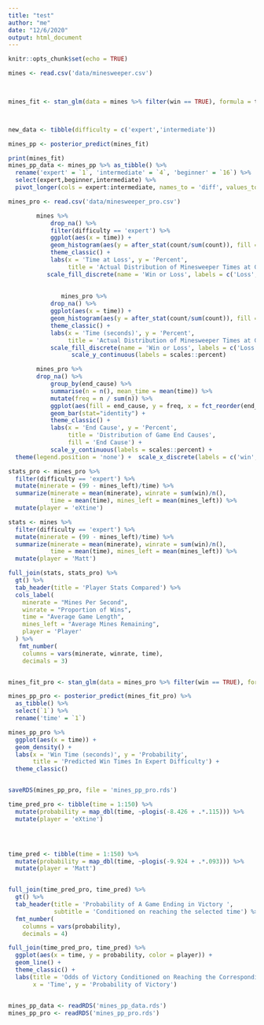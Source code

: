 ```yaml
---
title: "test"
author: "me"
date: "12/6/2020"
output: html_document
---
```


```r
knitr::opts_chunk$set(echo = TRUE)
```


```r
mines <- read.csv('data/minesweeper.csv')  
  


mines_fit <- stan_glm(data = mines %>% filter(win == TRUE), formula = time ~ difficulty, refresh = 0, family = gaussian())



new_data <- tibble(difficulty = c('expert','intermediate'))

mines_pp <- posterior_predict(mines_fit)

print(mines_fit)
mines_pp_data <- mines_pp %>% as_tibble() %>% 
  rename('expert' = `1`, 'intermediate' = `4`, 'beginner' = `16`) %>% 
  select(expert,beginner,intermediate) %>% 
  pivot_longer(cols = expert:intermediate, names_to = 'diff', values_to = 'time')
```

```r

mines_pro <- read.csv('data/minesweeper_pro.csv')  

        mines %>%
            drop_na() %>% 
            filter(difficulty == 'expert') %>% 
            ggplot(aes(x = time)) +
            geom_histogram(aes(y = after_stat(count/sum(count)), fill = win), bins = 15) + 
            theme_classic() +
            labs(x = 'Time at Loss', y = 'Percent', 
                 title = 'Actual Distribution of Minesweeper Times at Game Over') +
           scale_fill_discrete(name = 'Win or Loss', labels = c('Loss', 'Win'))
        
        
               mines_pro %>%
            drop_na() %>% 
            ggplot(aes(x = time)) +
            geom_histogram(aes(y = after_stat(count/sum(count)), fill = win), bins = 15) + 
            theme_classic() +
            labs(x = 'Time (seconds)', y = 'Percent', 
                 title = 'Actual Distribution of Minesweeper Times at Game Over') +
            scale_fill_discrete(name = 'Win or Loss', labels = c('Loss', 'Win')) +
                  scale_y_continuous(labels = scales::percent)
```
```r
        mines_pro %>% 
        drop_na() %>% 
            group_by(end_cause) %>% 
            summarise(n = n(), mean_time = mean(time)) %>%
            mutate(freq = n / sum(n)) %>% 
            ggplot(aes(fill = end_cause, y = freq, x = fct_reorder(end_cause, freq))) + 
            geom_bar(stat="identity") + 
            theme_classic() +
            labs(x = 'End Cause', y = 'Percent',
                 title = 'Distribution of Game End Causes',
                 fill = 'End Cause') +
            scale_y_continuous(labels = scales::percent) +
  theme(legend.position = 'none') +  scale_x_discrete(labels = c('win','misclick','misflag','guess'))


```

```r
stats_pro <- mines_pro %>% 
  filter(difficulty == 'expert') %>% 
  mutate(minerate = (99 - mines_left)/time) %>% 
  summarize(minerate = mean(minerate), winrate = sum(win)/n(), 
            time = mean(time), mines_left = mean(mines_left)) %>% 
  mutate(player = 'eXtine')

stats <- mines %>% 
  filter(difficulty == 'expert') %>% 
  mutate(minerate = (99 - mines_left)/time) %>% 
  summarize(minerate = mean(minerate), winrate = sum(win)/n(), 
            time = mean(time), mines_left = mean(mines_left)) %>% 
  mutate(player = 'Matt')

full_join(stats, stats_pro) %>% 
  gt() %>% 
  tab_header(title = 'Player Stats Compared') %>% 
  cols_label(
    minerate = "Mines Per Second",
    winrate = "Proportion of Wins",
    time = "Average Game Length",
    mines_left = "Average Mines Remaining",
    player = 'Player'
  ) %>% 
   fmt_number(
    columns = vars(minerate, winrate, time),
    decimals = 3)



```


```r
mines_fit_pro <- stan_glm(data = mines_pro %>% filter(win == TRUE), formula = time ~ 1, refresh = 0, family = gaussian())

mines_pp_pro <- posterior_predict(mines_fit_pro) %>% 
  as_tibble() %>% 
  select(`1`) %>% 
  rename('time' = `1`) 

mines_pp_pro %>% 
  ggplot(aes(x = time)) +
  geom_density() +
  labs(x = 'Win Time (seconds)', y = 'Probability',
       title = 'Predicted Win Times In Expert Difficulty') + 
  theme_classic() 


saveRDS(mines_pp_pro, file = 'mines_pp_pro.rds')

```

```r

time_pred_pro <- tibble(time = 1:150) %>% 
  mutate(probability = map_dbl(time, ~plogis(-8.426 + .*.115))) %>% 
  mutate(player = 'eXtine')




time_pred <- tibble(time = 1:150) %>% 
  mutate(probability = map_dbl(time, ~plogis(-9.924 + .*.093))) %>% 
  mutate(player = 'Matt')


full_join(time_pred_pro, time_pred) %>%
  gt() %>% 
  tab_header(title = 'Probability of A Game Ending in Victory ',
             subtitle = 'Conditioned on reaching the selected time') %>%
  fmt_number(
    columns = vars(probability),
    decimals = 4)

full_join(time_pred_pro, time_pred) %>% 
  ggplot(aes(x = time, y = probability, color = player)) +
  geom_line() +
  theme_classic() +
  labs(title = 'Odds of Victory Conditioned on Reaching the Corresponding Time',
       x = 'Time', y = 'Probability of Victory')



```




```r
mines_pp_data <- readRDS('mines_pp_data.rds')
mines_pp_pro <- readRDS('mines_pp_pro.rds')



```


